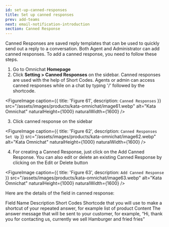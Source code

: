 ```yaml
---
id: set-up-canned-responses
title: Set up canned responses
prev: add-teams
next: email-notification-introduction
section: Canned Response
---
```


Canned Responses are saved reply templates that can be used to quickly send out a reply to a conversation. Both Agent and Administrator can add canned responses. To add a canned response, you need to follow these steps.

1. Go to Omnichat **Homepage**
2. Click **Setting > Canned Responses** on the sidebar. Canned responses are used with the help of Short Codes. Agents or admin can access canned responses while on a chat by typing '/' followed by the shortcode.

<FigureImage
  caption={{ title: 'Figure 61', description: `Canned Responses` }}
  src="/assets/images/products/kata-omnichat/image61.webp"
  alt="Kata Omnichat"
  naturalHeight={1000}
  naturalWidth={1600}
/>

3. Click canned response on the sidebar

<FigureImage
  caption={{ title: 'Figure 62', description: `Canned Responses Set Up` }}
  src="/assets/images/products/kata-omnichat/image62.webp"
  alt="Kata Omnichat"
  naturalHeight={1000}
  naturalWidth={1600}
/>

4. For creating a Canned Response, just click on the Add Canned Response. You can also edit or delete an existing Canned Response by clicking on the Edit or Delete button

<FigureImage
  caption={{ title: 'Figure 63', description: `Add Canned Response` }}
  src="/assets/images/products/kata-omnichat/image63.webp"
  alt="Kata Omnichat"
  naturalHeight={1000}
  naturalWidth={1600}
/>

Here are the details of the field in canned response:

<Table>
  <TableHead>
    <TableHeadRow>
      <TableHeadCell>Field Name</TableHeadCell>
      <TableHeadCell>Description</TableHeadCell>
    </TableHeadRow>
  </TableHead>
  <TableBody>
    <TableBodyRow>
      <TableBodyCell>Short Codes</TableBodyCell>
      <TableBodyCell>
        Shortcode that you will use to make a shortcut of your repeated answer, for example list of product
      </TableBodyCell>
    </TableBodyRow>
    <TableBodyRow>
      <TableBodyCell>Content</TableBodyCell>
      <TableBodyCell>
        The answer message that will be sent to your customer, for example, “Hi, thank you for contacting us, currently
        we sell Hamburger and fried fries”
      </TableBodyCell>
    </TableBodyRow>
  </TableBody>
</Table>
